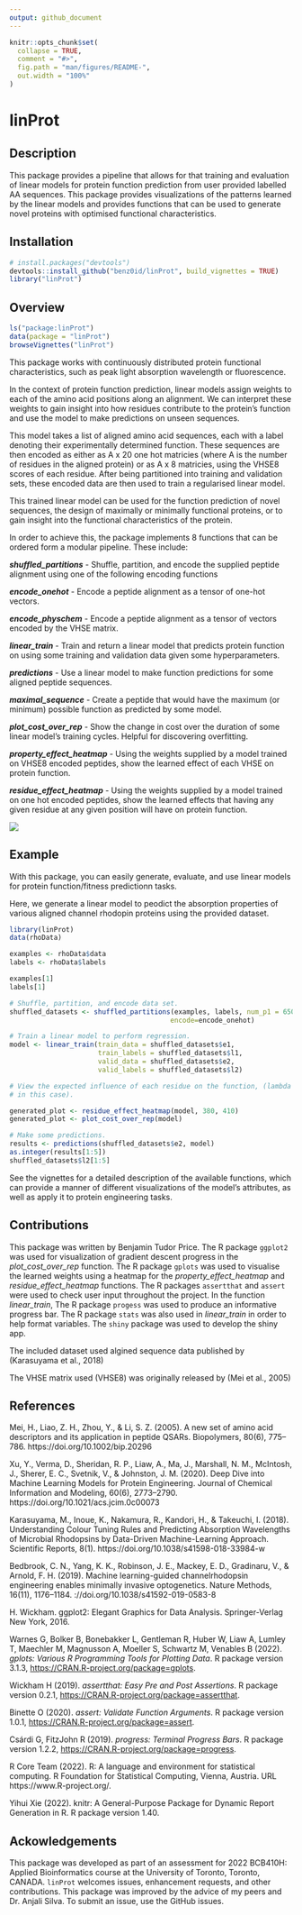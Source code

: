 ```yaml
---
output: github_document
---
```


<!-- README.md is generated from README.Rmd. Please edit that file -->

```r
knitr::opts_chunk$set(
  collapse = TRUE,
  comment = "#>",
  fig.path = "man/figures/README-",
  out.width = "100%"
)
```

# linProt

<!-- badges: start -->
<!-- badges: end -->
## Description

This package provides a pipeline that allows for that training
and evaluation of linear models for protein function prediction from
user provided labelled AA sequences. This package provides visualizations of the patterns learned by the linear models and provides functions that can be used to generate novel proteins with optimised functional characteristics.

## Installation

``` r
# install.packages("devtools")
devtools::install_github("benz0id/linProt", build_vignettes = TRUE)
library("linProt")
```

## Overview

``` r
ls("package:linProt")
data(package = "linProt")
browseVignettes("linProt")
```
This package works with continuously distributed protein functional characteristics, such as peak light absorption wavelength or fluorescence.

In the context of protein function prediction, linear models assign weights to each of the amino acid positions along an alignment. We can interpret these weights to gain insight into how residues contribute to the protein's function and use the model to make predictions on unseen sequences.

This model takes a list of aligned amino acid sequences, each with a label denoting their experimentally determined function. These sequences are then encoded as either as A x 20 one hot matricies (where A is the number of residues in the aligned protein) or as A x 8 matricies, using the VHSE8 scores of each residue. After being partitioned into training and validation sets, these encoded data are then used to train a regularised linear model.

This trained linear model can be used for the function prediction of novel sequences, the design of maximally or minimally functional proteins, or to gain insight into the functional characteristics of the protein.

In order to achieve this, the package implements 8 functions that can be ordered form a modular pipeline. These include:

__*shuffled_partitions*__ - Shuffle, partition, and encode the supplied peptide alignment using one of the following encoding functions

__*encode_onehot*__ - Encode a peptide alignment as a tensor of one-hot vectors.

__*encode_physchem*__ - Encode a peptide alignment as a tensor of vectors encoded by the VHSE matrix.

__*linear_train*__ - Train and return a linear model that predicts protein function on using some training and validation data given some hyperparameters.

__*predictions*__ - Use a linear model to make function predictions for some aligned peptide sequences.

__*maximal_sequence*__ - Create a peptide that would have the maximum (or minimum) possible function as predicted by some model.

__*plot_cost_over_rep*__ - Show the change in cost over the duration of some linear model's training cycles. Helpful for discovering overfitting.

__*property_effect_heatmap*__ - Using the weights supplied by a model trained on VHSE8 encoded peptides, show the learned effect of each VHSE on protein function.

__*residue_effect_heatmap*__ - Using the weights supplied by a model trained on one hot encoded peptides, show the learned effects that having any given residue at any given position will have on protein function.


![](./inst/extdata/diagram.png)

## Example

With this package, you can easily generate, evaluate, and use linear models for
protein function/fitness predictionn tasks.

Here, we generate a linear model to peodict the absorption properties of various 
aligned channel rhodopin proteins using the provided dataset.

```r
library(linProt)
data(rhoData)

examples <- rhoData$data
labels <- rhoData$labels

examples[1]
labels[1]

# Shuffle, partition, and encode data set.
shuffled_datasets <- shuffled_partitions(examples, labels, num_p1 = 650,
                                        encode=encode_onehot)

# Train a linear model to perform regression.
model <- linear_train(train_data = shuffled_datasets$e1,
                      train_labels = shuffled_datasets$l1,
                      valid_data = shuffled_datasets$e2,
                      valid_labels = shuffled_datasets$l2)

# View the expected influence of each residue on the function, (lambda max
# in this case).

generated_plot <- residue_effect_heatmap(model, 380, 410)
generated_plot <- plot_cost_over_rep(model)

# Make some predictions.
results <- predictions(shuffled_datasets$e2, model)
as.integer(results[1:5])
shuffled_datasets$l2[1:5]
```

See the vignettes for a detailed description of the available functions, which
can provide a manner of different visualizations of the model's attributes,
as well as apply it to protein engineering tasks.


## Contributions

This package was written by Benjamin Tudor Price. The R package `ggplot2` was used for visualization of gradient descent progress in the *plot_cost_over_rep* function. The R package  `gplots` was used to visualise the learned weights using a heatmap for the *property_effect_heatmap* and *residue_effect_heatmap* functions. The R packages `assertthat` and `assert` were used to check user input throughout the project. In the function *linear_train*, The R package `progess` was used to produce an informative progress bar. The R package `stats` was also used in *linear_train* in order to help format variables. The `shiny` package was used to develop the shiny app.


The included dataset used algined sequence data published by (Karasuyama et al., 2018)

The VHSE matrix used (VHSE8) was originally released by (Mei et al., 2005)

## References

Mei, H., Liao, Z. H., Zhou, Y., & Li, S. Z. (2005). A new set of amino acid
descriptors and its application in peptide QSARs. Biopolymers, 80(6),
775–786. https://doi.org/10.1002/bip.20296

Xu, Y., Verma, D., Sheridan, R. P., Liaw, A., Ma, J., Marshall, N. M.,
McIntosh, J., Sherer, E. C., Svetnik, V., & Johnston, J. M. (2020).
Deep Dive into Machine Learning Models for Protein Engineering.
Journal of Chemical Information and Modeling, 60(6), 2773–2790.
https://doi.org/10.1021/acs.jcim.0c00073

Karasuyama, M., Inoue, K., Nakamura, R., Kandori, H., & Takeuchi, I. (2018).
Understanding Colour Tuning Rules and Predicting Absorption Wavelengths of
Microbial Rhodopsins by Data-Driven Machine-Learning Approach. Scientific
Reports, 8(1). https://doi.org/10.1038/s41598-018-33984-w

Bedbrook, C. N., Yang, K. K., Robinson, J. E., Mackey, E. D., Gradinaru, V.,
& Arnold, F. H. (2019). Machine learning-guided channelrhodopsin engineering
enables minimally invasive optogenetics. Nature Methods, 16(11), 1176–1184.
\hrefhttps://doi.org/10.1038/s41592-019-0583-8

H. Wickham. ggplot2: Elegant Graphics for Data Analysis. Springer-Verlag New York,
  2016.

Warnes G, Bolker B, Bonebakker L, Gentleman R, Huber W, Liaw A, Lumley T, Maechler M,
  Magnusson A, Moeller S, Schwartz M, Venables B (2022). _gplots: Various R Programming
  Tools for Plotting Data_. R package version 3.1.3,
  <https://CRAN.R-project.org/package=gplots>.
  
Wickham H (2019). _assertthat: Easy Pre and Post Assertions_. R package version
  0.2.1, <https://CRAN.R-project.org/package=assertthat>.
  
Binette O (2020). _assert: Validate Function Arguments_. R package version 1.0.1,
  <https://CRAN.R-project.org/package=assert>.
  
Csárdi G, FitzJohn R (2019). _progress: Terminal Progress Bars_. R package version
  1.2.2, <https://CRAN.R-project.org/package=progress>.

R Core Team (2022). R: A language and environment for statistical computing. R
  Foundation for Statistical Computing, Vienna, Austria. URL
  https://www.R-project.org/.
  
Yihui Xie (2022). knitr: A General-Purpose Package for Dynamic Report Generation in R. R package version 1.40.

## Ackowledgements

This package was developed as part of an assessment for 2022 BCB410H: Applied Bioinformatics course at the University of Toronto, Toronto, CANADA. `linProt` welcomes issues, enhancement requests, and other contributions. This package was improved by the advice of my peers and Dr. Anjali Silva. To submit an issue, use the GitHub issues.



